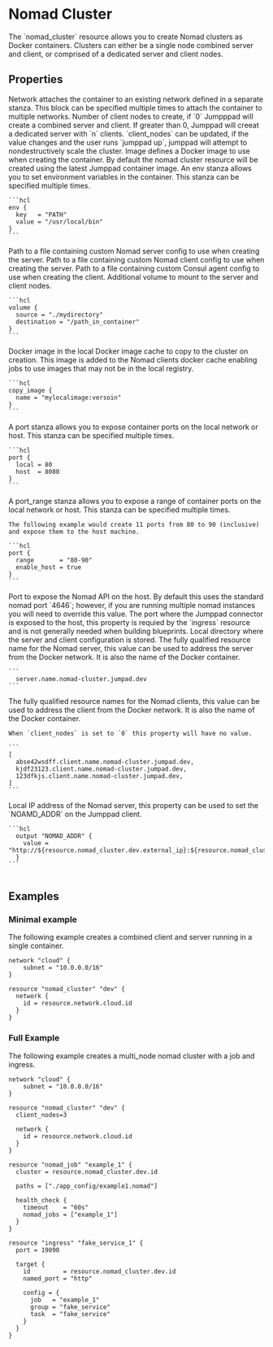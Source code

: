 
# Nomad Cluster

<Intro>
The `nomad_cluster` resource allows you to create Nomad clusters as Docker containers. Clusters
can either be a single node combined server and client, or comprised of a dedicated server 
and client nodes.
</Intro>

<YouTube id="o3XD11gx6x4"/>

## Properties

<Properties>
  <Property name="network" type="#network_attachment" required="true" value="">
    Network attaches the container to an existing network defined in a separate stanza. 
    This block can be specified multiple times to attach the container
    to multiple networks.
  </Property>

  <Property name="client_nodes" type="int" required="false" value="0">
    Number of client nodes to create, if `0` Jumpppad will create a combined
    server and client. If greater than 0, Jumppad will creeat a dedicated server 
    with `n` clients. `client_nodes` can be updated, if the value changes and the
    user runs `jumppad up`, jumppad will attempt to nondestructively scale the cluster. 
  </Property>

  <Property name="image" type="#image" required="false" value="">
    Image defines a Docker image to use when creating the container. By default the nomad
    cluster resource will be created using the latest Jumppad container image.
  </Property>
  
  <Property name="environment" type="map[string]string" required="false" value="">
    An env stanza allows you to set environment variables in the container. This stanza can be specified multiple times.

    ```hcl
    env {
      key   = "PATH"
      value = "/usr/local/bin"
    }
    ```
  </Property>

  <Property name="server_config" type="string" required="false" value="">
    Path to a file containing custom Nomad server config to use when creating 
    the server.
  </Property>
  
  <Property name="client_config" type="string" required="false" value="">
    Path to a file containing custom Nomad client config to use when creating 
    the server.
  </Property>
  
  <Property name="consul_config" type="string" required="false" value="">
    Path to a file containing custom Consul agent config  to use when creating
    the client.
  </Property>
  
  <Property name="volume" type="#volume" required="false" value="">
    Additional volume to mount to the server and client nodes.

    ```hcl
    volume {
      source = "./mydirectory"
      destination = "/path_in_container"
    }
    ```
  </Property>
  
  <Property name="copy_image" type="#image" required="false" value="">
    Docker image in the local Docker image cache to copy to the cluster on creation.
    This image is added to the Nomad clients docker cache enabling jobs to use
    images that may not be in the local registry.

    ```hcl
    copy_image {
      name = "mylocalimage:versoin"
    }
    ```
  </Property>

  <Property name="port" type="#port" required="false" value="">
    A port stanza allows you to expose container ports on the local network or host. This stanza can be specified multiple times.

    ```hcl
    port {
      local = 80
      host  = 8080
    }
    ```
  </Property>

  <Property name="port_range" type="#port_range" required="false" value="">
    A port_range stanza allows you to expose a range of container ports on the local network or host. This stanza can be specified multiple times.

    The following example would create 11 ports from 80 to 90 (inclusive) and expose them to the host machine.

    ```hcl
    port {
      range       = "80-90"
      enable_host = true
    }
    ```
  </Property>
  
  <Property name="api_port" type="int" required="false" value="4646">
    Port to expose the Nomad API on the host. By default this uses the standard
    nomad port `4646`; however, if you are running multiple nomad instances
    you will need to override this value.
  </Property>
  
  <Property name="connector_port" type="int" required="false" value="" readonly>
    The port where the Jumppad connector is exposed to the host, this property 
    is requied by the `ingress` resource and is not generally needed when 
    building blueprints.
  </Property>
  
  <Property name="config_dir" type="string" required="false" value="" readonly>
    Local directory where the server and client configuration is stored.
  </Property>
  
  <Property name="server_fqrn" type="string" required="false" value="" readonly>
    The fully qualified resource name for the Nomad server, this value can be
    used to address the server from the Docker network. It is also the name
    of the Docker container.

    ```
      server.name.nomad-cluster.jumpad.dev
    ```
  </Property>
  
  <Property name="client_fqrn" type="[]string" required="false" value="" readonly>
    The fully qualified resource names for the Nomad clients, this value can be
    used to address the client from the Docker network. It is also the name
    of the Docker container.

    When `client_nodes` is set to `0` this property will have no value.

    ```
    [
      abse42wsdff.client.name.nomad-cluster.jumpad.dev,
      kjdf23123.client.name.nomad-cluster.jumpad.dev,
      123dfkjs.client.name.nomad-cluster.jumpad.dev,
    ]
    ```
  </Property>
  
  <Property name="external_ip" type="string" required="false" value="" readonly>
    Local IP address of the Nomad server, this property can be used to set the 
    `NOAMD_ADDR` on the Jumppad client.

    ```hcl
      output "NOMAD_ADDR" {
        value = "http://${resource.nomad_cluster.dev.external_ip}:${resource.nomad_cluster.dev.api_port}"
      }
    ```
  </Property>
</Properties>

<NetworkAttachment/>
<Image/>
<Volume/>
<Port/>
<PortRange/>

## Examples

### Minimal example

The following example creates a combined client and server running in a 
single container.

```hcl
network "cloud" {
    subnet = "10.0.0.0/16"
}

resource "nomad_cluster" "dev" {
  network {
    id = resource.network.cloud.id
  }
}
```

### Full Example

The following example creates a multi_node nomad cluster with a job and
ingress.

```hcl
network "cloud" {
    subnet = "10.0.0.0/16"
}

resource "nomad_cluster" "dev" {
  client_nodes=3

  network {
    id = resource.network.cloud.id
  }
}

resource "nomad_job" "example_1" {
  cluster = resource.nomad_cluster.dev.id

  paths = ["./app_config/example1.nomad"]

  health_check {
    timeout    = "60s"
    nomad_jobs = ["example_1"]
  }
}

resource "ingress" "fake_service_1" {
  port = 19090

  target {
    id         = resource.nomad_cluster.dev.id
    named_port = "http"

    config = {
      job   = "example_1"
      group = "fake_service"
      task  = "fake_service"
    }
  }
}
```